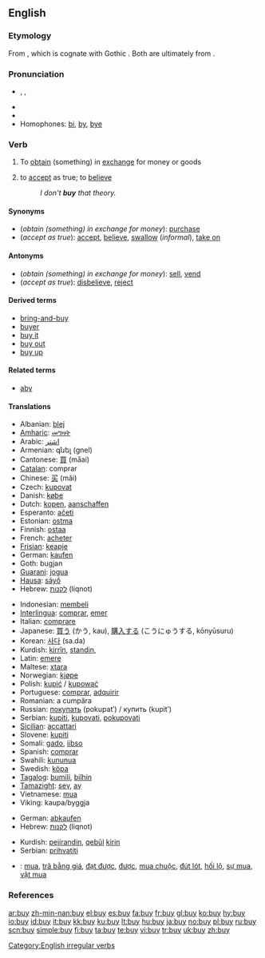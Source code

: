 ==English==

===Etymology===
From {{OE.}} {{term|bycġan||obtain by paying a price}}, which is cognate with Gothic {{term|bugjan}}. Both are ultimately from {{PIE.}}  {{term|Appendix:Proto-Indo-European roots#*bh|*bheug(h)}}.

===Pronunciation===
* {{IPA|/baɪ/}}, {{SAMPA|/baI/}}, {{enPR|bī}}
* {{audio|en-us-buy.ogg|Audio (US)}}
* {{rhymes|aɪ}}
* Homophones: [[bi]], [[by]], [[bye]]

===Verb===
{{en-verb|buys|buying|bought}}

# {{transitive}} To [[obtain]] (something) in [[exchange]] for money or goods
# {{context|transitive|informal}} to [[accept]] as true; to [[believe]]
#: ''I don't '''buy''' that theory.''

====Synonyms====
* (''obtain (something) in exchange for money''): [[purchase]]<!--, [[acquire]], [[shop]]-->
* (''accept as true''): [[accept]], [[believe]], [[swallow]] (''informal''), [[take on]]

====Antonyms====
* (''obtain (something) in exchange for money''): [[sell]], [[vend]]
* (''accept as true''): [[disbelieve]], [[reject]]

====Derived terms====
* [[bring-and-buy]]
* [[buyer]]
* [[buy it]]
* [[buy out]]
* [[buy up]]

====Related terms====
* [[aby]]

====Translations====
{{trans-top|to obtain for money}}
* Albanian: [[blej]]
* [[Amharic]]: [[መግዛት]]
* Arabic: [[اشتر]]
* Armenian: գնել (gnel)
* Cantonese: [[買]] (ma̋ai)
* [[Catalan]]: comprar
* Chinese: [[买]] (mǎi)
* Czech: [[kupovat]]
* Danish: [[købe]]
* Dutch: [[kopen]], [[aanschaffen]]
* Esperanto: [[aĉeti]]
* Estonian: [[ostma]]
* Finnish: [[ostaa]]
* French: [[acheter]]
* [[Frisian]]: [[keapje]]
* German: [[kaufen]]
* Goth: bugjan
* [[Guarani]]: [[jogua]]
* [[Hausa]]: [[sáyṓ]]
* Hebrew: [[לקנות]] (liqnot)
{{trans-mid}}
* Indonesian: [[beli|membeli]]
* [[Interlingua]]: [[comprar]], [[emer]]
* Italian: [[comprare]]
* Japanese: [[買う]] (かう, kau), [[購入]]する (こうにゅうする, kōnyūsuru)
* Korean: [[사다]] (sa.da)
* Kurdish: [[kirrîn]], [[standin]], {{KUchar|[[کڕین]]}}
* Latin: [[emere]]
* Maltese: [[xtara]]
* Norwegian: [[kjøpe]]
* Polish: [[kupić]] / [[kupować]]
* Portuguese: [[comprar]], [[adquirir]]
* Romanian: a cumpăra
* Russian: [[покупать]] (pokupatʹ) / купить (kupitʹ)
* Serbian: [[kupiti]], [[kupovati]], [[pokupovati]]
* [[Sicilian]]: [[accattari]]
* Slovene: [[kupiti]]
* Somali: [[gado]], [[iibso]]
* Spanish: [[comprar]]
* Swahili: [[kununua]]
* Swedish: [[köpa]]
* [[Tagalog]]: [[bumilí]], [[bilhin]]
* [[Tamazight]]: [[seγ]], [[aγ]]
* Vietnamese: [[mua]]
* Viking: kaupa/byggja
{{trans-bottom}}

{{trans-top|to accept as true}}
* German: [[abkaufen]]
* Hebrew: [[לקנות]] (liqnot)
{{trans-mid}}
* Kurdish: [[pejirandin]], [[qebûl]] [[kirin]]
* Serbian: [[prihvatiti]]
{{trans-bottom}}

{{checktrans-top|Translations to be checked}}
* {{ttbc|Vietnamese}}: [[mua]], [[trã bằng giá]], [[đạt được]], [[được]], [[mua chuộc]], [[đút lót]], [[hối lộ]], [[sự mua]], [[vật mua]]
{{checktrans-top}}
{{checktrans-bottom}}

===References===
{{R:Century 1911}}
{{R:Webster 1913}}

[[Category:English irregular verbs]]

[[ar:buy]]
[[zh-min-nan:buy]]
[[el:buy]]
[[es:buy]]
[[fa:buy]]
[[fr:buy]]
[[gl:buy]]
[[ko:buy]]
[[hy:buy]]
[[io:buy]]
[[id:buy]]
[[it:buy]]
[[kk:buy]]
[[ku:buy]]
[[lt:buy]]
[[hu:buy]]
[[ja:buy]]
[[no:buy]]
[[pl:buy]]
[[ru:buy]]
[[scn:buy]]
[[simple:buy]]
[[fi:buy]]
[[ta:buy]]
[[te:buy]]
[[vi:buy]]
[[tr:buy]]
[[uk:buy]]
[[zh:buy]]